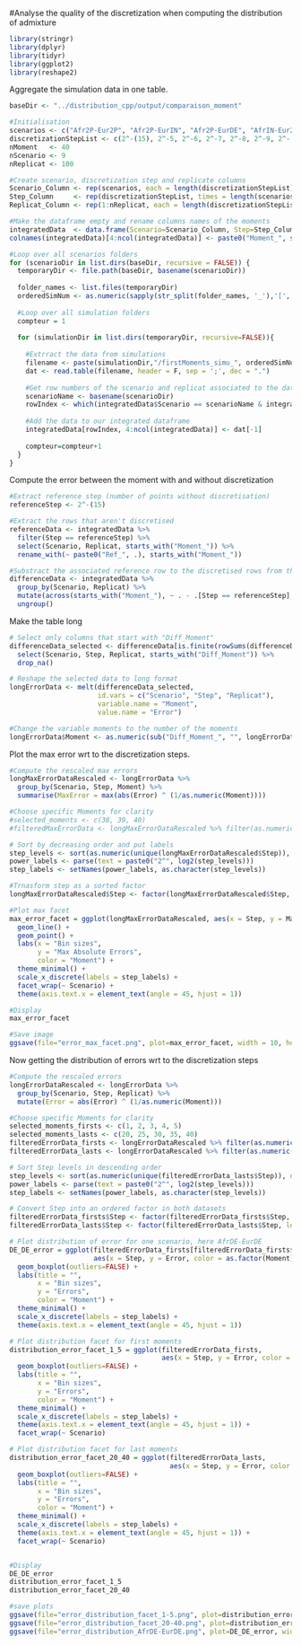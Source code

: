 #Analyse the quality of the discretization when computing the distribution of admixture

```r
library(stringr)
library(dplyr)
library(tidyr)
library(ggplot2)
library(reshape2)
```

Aggregate the simulation data in one table.

```r
baseDir <- "../distribution_cpp/output/comparaison_moment"

#Initialisation
scenarios <- c("Afr2P-Eur2P", "Afr2P-EurIN", "Afr2P-EurDE", "AfrIN-Eur2P", "AfrDE-Eur2P", "AfrIN-EurIN", "AfrIN-EurDE", "AfrDE-EurDE", "AfrDE-EurIN")
discretizationStepList <- c(2^-(15), 2^-5, 2^-6, 2^-7, 2^-8, 2^-9, 2^-(10), 2^-(11), 2^-(12), 2^-(13), 2^-(14))
nMoment   <- 40
nScenario <- 9 
nReplicat <- 100

#Create scenario, discretization step and replicate columns
Scenario_Column <- rep(scenarios, each = length(discretizationStepList)*nReplicat)
Step_Column     <- rep(discretizationStepList, times = length(scenarios)*nReplicat)
Replicat_Column <- rep(1:nReplicat, each = length(discretizationStepList), times = length(scenarios))

#Make the dataframe empty and rename columns names of the moments
integratedData  <- data.frame(Scenario=Scenario_Column, Step=Step_Column, Replicat=Replicat_Column, matrix(ncol=nMoment, nrow=length(Scenario_Column)))
colnames(integratedData)[4:ncol(integratedData)] <- paste0("Moment_", seq_len(nMoment))

#Loop over all scenarios folders
for (scenarioDir in list.dirs(baseDir, recursive = FALSE)) {
  temporaryDir <- file.path(baseDir, basename(scenarioDir))
  
  folder_names <- list.files(temporaryDir)
  orderedSimNum <- as.numeric(sapply(str_split(folder_names, '_'),'[', 2))
  
  #Loop over all simulation folders
  compteur = 1
  
  for (simulationDir in list.dirs(temporaryDir, recursive=FALSE)){
    
    #Extrract the data from simulations
    filename <- paste(simulationDir,"/firstMoments_simu_", orderedSimNum[compteur],".txt", sep='')
    dat <- read.table(filename, header = F, sep = ';', dec = ".")
    
    #Get row numbers of the scenario and replicat associated to the data we are fetching
    scenarioName <- basename(scenarioDir)
    rowIndex <- which(integratedData$Scenario == scenarioName & integratedData$Replicat == orderedSimNum[compteur])
    
    #Add the data to our integrated dataframe
    integratedData[rowIndex, 4:ncol(integratedData)] <- dat[-1]
    
    compteur=compteur+1
  }
}
```

Compute the error between the moment with and without discretization

```r
#Extract reference step (number of points without discretisation)
referenceStep <- 2^-(15)

#Extract the rows that aren't discretised
referenceData <- integratedData %>%
  filter(Step == referenceStep) %>%
  select(Scenario, Replicat, starts_with("Moment_")) %>%
  rename_with(~ paste0("Ref_", .), starts_with("Moment_"))

#Substract the associated reference row to the discretised rows from the same scenario and replicat
differenceData <- integratedData %>%
  group_by(Scenario, Replicat) %>%
  mutate(across(starts_with("Moment_"), ~ . - .[Step == referenceStep], .names = "Diff_{.col}")) %>%
  ungroup()
```

Make the table long

```r
# Select only columns that start with "Diff_Moment"
differenceData_selected <- differenceData[is.finite(rowSums(differenceData[,-c(1,2,3)])),] %>% 
  select(Scenario, Step, Replicat, starts_with("Diff_Moment")) %>% 
  drop_na()

# Reshape the selected data to long format
longErrorData <- melt(differenceData_selected, 
                      id.vars = c("Scenario", "Step", "Replicat"), 
                      variable.name = "Moment", 
                      value.name = "Error")

#Change the variable moments to the number of the moments
longErrorData$Moment <- as.numeric(sub("Diff_Moment_", "", longErrorData$Moment))
```

Plot the max error wrt to the discretization steps.

```r
#Compute the rescaled max errors
longMaxErrorDataRescaled <- longErrorData %>%
  group_by(Scenario, Step, Moment) %>%
  summarise(MaxError = max(abs(Error) ^ (1/as.numeric(Moment))))

#Choose specific Moments for clarity
#selected_moments <- c(38, 39, 40)
#filteredMaxErrorData <- longMaxErrorDataRescaled %>% filter(as.numeric(Moment) %in% selected_moments)

# Sort by decreasing order and put labels
step_levels <- sort(as.numeric(unique(longMaxErrorDataRescaled$Step)), decreasing = TRUE)
power_labels <- parse(text = paste0("2^", log2(step_levels)))
step_labels <- setNames(power_labels, as.character(step_levels))

#Trnasform step as a sorted factor
longMaxErrorDataRescaled$Step <- factor(longMaxErrorDataRescaled$Step, levels = step_levels)

#Plot max facet
max_error_facet = ggplot(longMaxErrorDataRescaled, aes(x = Step, y = MaxError, color = as.factor(Moment), group = Moment)) +
  geom_line() + 
  geom_point() +
  labs(x = "Bin sizes",
       y = "Max Absolute Errors",
       color = "Moment") +
  theme_minimal() +
  scale_x_discrete(labels = step_labels) +
  facet_wrap(~ Scenario) +
  theme(axis.text.x = element_text(angle = 45, hjust = 1))

#Display
max_error_facet

#Save image
ggsave(file="error_max_facet.png", plot=max_error_facet, width = 10, height = 5, device='png', dpi=390)
```

Now getting the distribution of errors wrt to the discretization steps

```r
#Compute the rescaled errors
longErrorDataRescaled <- longErrorData %>%
  group_by(Scenario, Step, Replicat) %>%
  mutate(Error = abs(Error) ^ (1/as.numeric(Moment)))

#Choose specific Moments for clarity
selected_moments_firsts <- c(1, 2, 3, 4, 5)
selected_moments_lasts <- c(20, 25, 30, 35, 40)
filteredErrorData_firsts <- longErrorDataRescaled %>% filter(as.numeric(Moment) %in% selected_moments_firsts)
filteredErrorData_lasts <- longErrorDataRescaled %>% filter(as.numeric(Moment) %in% selected_moments_lasts)

# Sort Step levels in descending order
step_levels <- sort(as.numeric(unique(filteredErrorData_lasts$Step)), decreasing = TRUE)
power_labels <- parse(text = paste0("2^", log2(step_levels)))
step_labels <- setNames(power_labels, as.character(step_levels))

# Convert Step into an ordered factor in both datasets
filteredErrorData_firsts$Step <- factor(filteredErrorData_firsts$Step, levels = step_levels)
filteredErrorData_lasts$Step <- factor(filteredErrorData_lasts$Step, levels = step_levels)

# Plot distribution of error for one scenario, here AfrDE-EurDE
DE_DE_error = ggplot(filteredErrorData_firsts[filteredErrorData_firsts$Scenario == "AfrDE-EurDE",], 
                     aes(x = Step, y = Error, color = as.factor(Moment))) +
  geom_boxplot(outliers=FALSE) +
  labs(title = "",
       x = "Bin sizes",
       y = "Errors",
       color = "Moment") +
  theme_minimal() +
  scale_x_discrete(labels = step_labels) +
  theme(axis.text.x = element_text(angle = 45, hjust = 1))

# Plot distribution facet for first moments
distribution_error_facet_1_5 = ggplot(filteredErrorData_firsts, 
                                      aes(x = Step, y = Error, color = as.factor(Moment))) +
  geom_boxplot(outliers=FALSE) +
  labs(title = "",
       x = "Bin sizes",
       y = "Errors",
       color = "Moment") +
  theme_minimal() +
  scale_x_discrete(labels = step_labels) +
  theme(axis.text.x = element_text(angle = 45, hjust = 1)) +
  facet_wrap(~ Scenario) 

# Plot distribution facet for last moments
distribution_error_facet_20_40 = ggplot(filteredErrorData_lasts, 
                                        aes(x = Step, y = Error, color = as.factor(Moment))) +
  geom_boxplot(outliers=FALSE) +
  labs(title = "",
       x = "Bin sizes",
       y = "Errors",
       color = "Moment") +
  theme_minimal() +
  scale_x_discrete(labels = step_labels) +
  theme(axis.text.x = element_text(angle = 45, hjust = 1)) +
  facet_wrap(~ Scenario)


#Display
DE_DE_error
distribution_error_facet_1_5
distribution_error_facet_20_40

#save plots
ggsave(file="error_distribution_facet_1-5.png", plot=distribution_error_facet_1_5, width = 10, height = 5, device='png', dpi=390)
ggsave(file="error_distribution_facet_20-40.png", plot=distribution_error_facet_20_40, width = 10, height = 5, device='png', dpi=390)
ggsave(file="error_distribution_AfrDE-EurDE.png", plot=DE_DE_error, width = 5, height = 3, device='png', dpi=390)
```